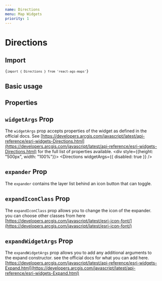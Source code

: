 ```yaml
---
name: Directions
menu: Map Widgets
priority: 1
---
```



# Directions

## Import
<code>{`import { Directions } from 'react-ags-maps'`}</code>

## Basic usage

<Playground>
    <div style={{height: "500px", width: "100%"}}>
        <Map id="Directions" webMapId="f2e9b762544945f390ca4ac3671cfa72">
            <Directions />
        </Map>
    </div>
</Playground>

## Properties
<Props of={Directions} />

## `widgetArgs` Prop
The `widgetArgs` prop accepts properties of the widget as defined in the official docs. See [https://developers.arcgis.com/javascript/latest/api-reference/esri-widgets-Directions.html](https://developers.arcgis.com/javascript/latest/api-reference/esri-widgets-Directions.html) for the full list of properties available.
<Playground>
    <div style={{height: "500px", width: "100%"}}>
        <Map id="widgetArgsDirections" webMapId="f2e9b762544945f390ca4ac3671cfa72">
            <Directions widgetArgs={{
                disabled: true
            }}
            />
        </Map>
    </div>
</Playground>

 
## `expander` Prop
The `expander` contains the layer list behind an icon button that can toggle.


<Playground>
    <div style={{height: "500px", width: "100%"}}>
        <Map id="DirectionsExpander" webMapId="f2e9b762544945f390ca4ac3671cfa72">
            <Directions expander />
        </Map>
    </div>
</Playground>

## `expandIconClass` Prop
The `expandIconClass` prop allows you to change the icon of the expander. you can choose other classes from here [https://developers.arcgis.com/javascript/latest/esri-icon-font/](https://developers.arcgis.com/javascript/latest/esri-icon-font/)


<Playground>
    <div style={{height: "500px", width: "100%"}}>
        <Map id="DirectionsExpanderIcon" webMapId="f2e9b762544945f390ca4ac3671cfa72">
            <Directions expander expandIconClass={'esri-icon-blank-map-pin'} />
        </Map>
    </div>
</Playground>

## `expandWidgetArgs` Prop
The `expandWidgetArgs` prop allows you to add any additional arguments to the expand constructor. see the official docs for what you can add here.
[https://developers.arcgis.com/javascript/latest/api-reference/esri-widgets-Expand.html](https://developers.arcgis.com/javascript/latest/api-reference/esri-widgets-Expand.html)


<Playground>
    <div style={{height: "500px", width: "100%"}}>
        <Map id="DirectionsexpandWidgetArgs" webMapId="f2e9b762544945f390ca4ac3671cfa72">
            <Directions 
                expander
                expandIconClass={'esri-icon-blank-map-pin'}
                expandWidgetArgs={{
                    mode: "drawer",
                    expandTooltip: "Custom Tooltip"
                }}
            />
        </Map>
    </div>
</Playground>